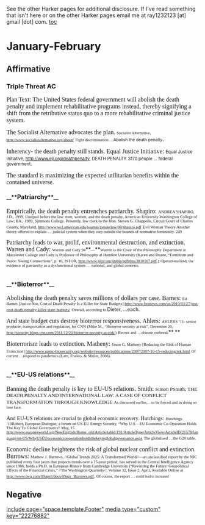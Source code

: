 See the other Harker pages for additional disclosure. If I've read something that isn't here or on the other Harker pages email me at ray1232123 [at] gmail [dot] com.
[[toc]]
=January-February= 
==Affirmative== 
===Triple Threat AC=== 

<span style="font-family: Times; font-size: 12pt;">Plan Text: The United States federal government will abolish the death penalty and implement rehabilitative programs instead, thereby signifying a shift from the retributive status quo to a more rehabilitative criminal justice system.</span>

<span style="font-family: Times; font-size: 12pt;">The Socialist Alternative advocates the plan.</span>
<span style="font-family: Times; font-size: 8pt;">Socialist Alternative, http://www.socialistalternative.org/about/</span>
<span style="font-family: Times; font-size: 8pt;">Fight discrimination …</span><span style="font-size: 8pt;">Abolish the death penalty</span><span style="font-family: Times; font-size: 12pt;">.</span>

<span style="font-family: Times; font-size: 12pt;">Inherency- the death penalty still stands. Equal Justice Initiative:</span>
<span style="font-size: 80%;">Equal Justice Initiative, [[http://www.eji.org/deathpenalty]], DEATH PENALTY</span>
<span style="font-size: 80%;">3170 people … federal government.</span>

<span style="font-family: Times; font-size: 12pt;">The standard is maximizing the expected utilitarian benefits within the contained universe.</span>

====__**<span style="font-size: 12pt;">Patriarchy</span>**__==== 
<span style="font-family: Times; font-size: 12pt;">Empirically, the death penalty entrenches patriarchy. Shapiro:</span>
<span style="font-family: Times; font-size: 8pt;">ANDREA SHAPIRO, J.D., 1999, Unequal before the law: men, women, and the death penalty, American University Washington College of Law; BA., 1989, Simmons College. Presently, law clerk to the Hon. Steven G. Chappelle, Circuit Court of Charles County, Maryland, [[http://www.wcl.american.edu/journal/genderlaw/08/shapiro.pdf]]</span>
<span style="font-family: Times; font-size: 8pt;">Evil Woman Theory Another theory offered to explain … judicial system when they step outside the bounds of normative femininity. 249</span>

<span style="font-family: Times; font-size: 12pt;">Patriarchy leads to war, prolif, environmental destruction, and extinction. Warren and Cady:</span>
<span style="font-family: Times; font-size: 8pt;">Warren and Cady 94</span>**<span style="font-family: Times; font-size: 8pt;">—</span>**<span style="font-family: Times; font-size: 8pt;">Warren is the Chair of the Philosophy Department at Macalester College and Cady is Professor of Philosophy at Hamline University (Karen and Duane, “Feminism and Peace: Seeing Connections”, p. 16, JSTOR, http://www.jstor.org/stable/pdfplus/3810167.pdf,)</span>
<span style="font-family: Times; font-size: 8pt;">Operationalized, the evidence of patriarchy as a dysfunctional system … national, and global contexts.</span>
====== ====== 

====__**<span style="font-size: 12pt;">Bioterror</span>**__==== 
<span style="font-family: Times; font-size: 12pt; text-align: -webkit-auto;">Abolishing the death penalty saves millions of dollars per case. Barnes:</span>
<span style="font-family: Times; font-size: 8pt; text-align: -webkit-auto;">Ed Barnes [Just or Not, Cost of Death Penalty Is a Killer for State Budgets] http://www.foxnews.com/us/2010/03/27/just-cost-death-penalty-killer-state-budgets/</span>
<span style="font-family: Times; font-size: 8pt;"> Overall, according to </span><span style="font-size: 90%;">Dieter, …each.</span>

<span style="font-family: Times; font-size: 12pt;">And state budget cuts destroy bioterror responsiveness. Ahlers:</span>
<span style="font-family: Times; font-size: 8pt;">AHLERS ’11- senior producer, transportation and regulation, for CNN (Mike M., “Bioterror security at risk”, December 20, http://security.blogs.cnn.com/2011/12/20/bioterror-security-at-risk/)</span>
<span style="font-family: Times; font-size: 8pt;">Recent and …disease outbreak</span>**<span style="font-family: Times; font-size: 8pt;">.</span>**

<span style="font-family: Times; font-size: 12pt;">Bioterrorism leads to extinction. Matheny:</span>
<span style="font-family: Times; font-size: 8pt;">Jason G. Matheny [Reducing the Risk of Human Extinction] [[http://www.upmc-biosecurity.org/website/resources/publications/2007/2007-10-15-reducingrisk.html]]</span>
<span style="font-family: Times; font-size: 8pt;">Of current …respond to pandemics (Lam, Franco, & Shuler, 2006).</span>
====== ====== 

====__**<span style="font-size: 12pt;">EU-US relations</span>**__==== 
<span style="font-family: Times; font-size: 12pt;">Banning the death penalty is key to EU-US relations. Smith:</span>
<span style="font-family: Times; font-size: 10pt;">Simon PSmith; THE DEATH PENALTY AND INTERNATIONAL LAW: A CASE OF CONFLICT TRANSFORMATION THROUGH KNOWLEDGE</span>
<span style="font-family: Times; font-size: 8pt;">As discussed earlier,…to be forced and in doing so lose face. </span>

<span style="font-family: Times;">And EU-US relations are crucial to global economic recovery. Hutchings:</span>
<span style="font-family: Times; font-size: 8pt;">Hutchings ’10Robert, European Dialogue, a forum on US-EU Energy Security, “Why U.S. - EU Economic Co-Operation Holds The Key To Global Governance” May, 15 http://www.europesworld.org/NewEnglish/Home_old/Article/tabid/191/ArticleType/ArticleView/ArticleID/21578/language/en-US/WhyUSEUeconomiccooperationholdsthekeytoglobalgovernance.aspx</span>
<span style="font-family: Times; font-size: 8pt;">The globalised …the G20 table. </span>

<span style="font-family: Times; font-size: 12pt;">Economic decline heightens the risk of global nuclear conflict and extinction. Burrows:</span>
<span style="font-family: Times; font-size: 8pt;">Mathew J. Burrows, //Global Trends 2025: A Transformed World//—an unclassified report by the NIC published every four years that projects trends over a 15-year period, has served in the Central Intelligence Agency since 1986, holds a Ph.D. in European History from Cambridge University (“Revisiting the Future: Geopolitical Effects of the Financial Crisis,” //The Washington Quarterly//, Volume 32, Issue 2, April, Available Online at http://www.twq.com/09april/docs/09apr_Burrows.pdf,</span>
<span style="font-family: Times; font-size: 8pt;">Of course, the report …</span><span style="font-family: Times; font-size: 7pt;"> could lead to increased</span>

==Negative== 


[[include page="space.template.Footer"]] [[media type="custom" key="22276882"]]